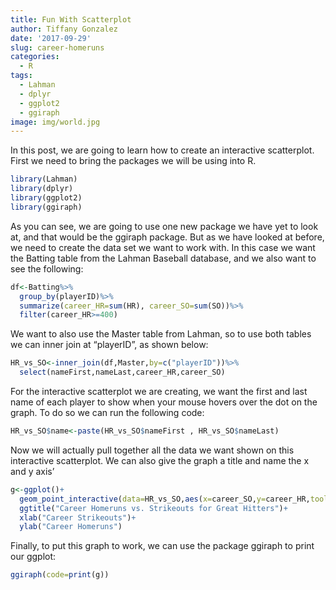 ```yaml
---
title: Fun With Scatterplot
author: Tiffany Gonzalez
date: '2017-09-29'
slug: career-homeruns
categories:
  - R
tags:
  - Lahman
  - dplyr
  - ggplot2
  - ggiraph
image: img/world.jpg
---
```


In this post, we are going to learn how to create an interactive scatterplot. First we need to bring the packages we will be using into R.
 
```r
library(Lahman)
library(dplyr)
library(ggplot2)
library(ggiraph)
```

As you can see, we are going to use one new package we have yet to look at, and that would be the ggiraph package. But as we have looked at before, we need to create the data set we want to work with. In this case we want the Batting table from the Lahman Baseball database, and we also want to see the following:

```r
df<-Batting%>%
  group_by(playerID)%>%
  summarize(career_HR=sum(HR), career_SO=sum(SO))%>%
  filter(career_HR>=400)
```

We want to also use the Master table from Lahman, so to use both tables we can inner join at "playerID", as shown below:

```r
HR_vs_SO<-inner_join(df,Master,by=c("playerID"))%>%
  select(nameFirst,nameLast,career_HR,career_SO)
```

For the interactive scatterplot we are creating, we want the first and last name of each player to show when your mouse hovers over the dot on the graph. To do so we can run the following code:

```r
HR_vs_SO$name<-paste(HR_vs_SO$nameFirst , HR_vs_SO$nameLast)
```

Now we will actually pull together all the data we want shown on this interactive scatterplot. We can also give the graph a title and name the x and y axis' 

```r
g<-ggplot()+
  geom_point_interactive(data=HR_vs_SO,aes(x=career_SO,y=career_HR,tooltip=name))+
  ggtitle("Career Homeruns vs. Strikeouts for Great Hitters")+
  xlab("Career Strikeouts")+
  ylab("Career Homeruns")
```

Finally, to put this graph to work, we can use the package ggiraph to print our ggplot:

```r
ggiraph(code=print(g))
```



